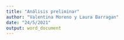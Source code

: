 ```yaml
---
title: "Análisis preliminar"
author: "Valentina Moreno y Laura Barragan"
date: "24/5/2021"
output: word_document
---
```


